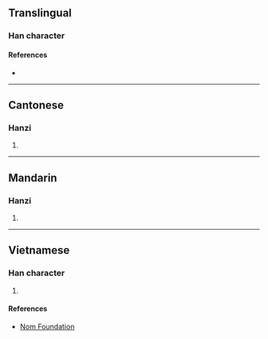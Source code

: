 {{character info/new}}
==Translingual==

===Han character===
{{Han char|rn=75|rad=木|as=11|sn=15|four=|canj=DILE|ids=⿰木康}}

====References====
* {{Han ref|kx=0548.090|dkj=15388|dj=0935.270|hdz=21283.130|uh=69FA|ud=27130}}

----

==Cantonese==

===Hanzi===
{{yue-hanzi|jyut=[[hong1]]|y=hong1}}

# {{defn|lang=yue|sort=木11}}

----

==Mandarin==

===Hanzi===
{{cmn-hanzi|pin=[[kāng]] ([[kang1]])|wg=k'ang<sup>1</sup>}}

# {{defn|lang=cmn|sort=木11}}

----

==Vietnamese==

===Han character===
{{vi-readings|rs=木11|hanviet=[[khang]], [[săng]]}}

# {{defn|lang=vi|sort=木11}}

====References====
* [http://nomfoundation.org/common/nom_details.php?codepoint=69fa Nom Foundation]